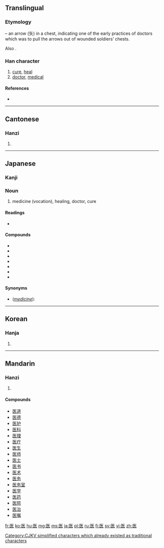 {{also|醫}}
==Translingual==
{{stroke order|strokes=7}}

===Etymology===
{{Han compound|匸|矢|t1=bag, container|t2=arrow|ls=ic}} – an arrow (矢) in a chest, indicating one of the early practices of doctors which was to pull the arrows out of wounded soldiers’ chests.

Also {{Han simp|醫}}.

[[Category:CJKV simplified characters which already existed as traditional characters]]

===Han character===
{{Han char|rn=23|rad=匸|as=05|sn=7|four=|canj=尸人大 (SOK)|ids=⿷[[匚]][[矢]]}}

# [[cure]], [[heal]]
# [[doctor]], [[medical]]

====References====
* {{Han ref|kx=0155.050|dkj=02680|hdz=10085.030|uh=533B|ud=21307}}

----

==Cantonese==

===Hanzi===
{{yue-hanzi|jyut=|y=yi1|tra=醫}}

# {{defn|lang=yue|sort=匸05}}

----

==Japanese==

===Kanji===
{{ja-kanji|grade=3|rs=匸05}}

===Noun===
{{ja-noun|k|hira=い|rom=i}}

# medicine (vocation), healing, doctor, cure

====Readings====
* {{ja-readings|on={{l|ja|い}} ([[i]])|kun={{l|ja|いやす}} ([[iyasu]]), {{l|ja|くすし}} ([[kusushi]])}}

====Compounds====
* {{l|ja|医院}}
* {{l|ja|医学}}
* {{l|ja|医師}}
* {{l|ja|医者}}
* {{l|ja|医術}}
* {{l|ja|医薬}}
* {{l|ja|医療}}

====Synonyms====
* (''[[medicine]]''): {{l|ja|醫}}

----

==Korean==

===Hanja===
{{ko-hanja|hangeul=[[예]], [[의]]|rv=ye, ui|mr=ye, ŭi}}

# {{defn|lang=ko|sort=匸05}}

----

==Mandarin==

===Hanzi===
{{cmn-hanzi|tra=醫|pin=[[yī]] ([[yi1]]), [[yì]] ([[yi4]])|wg=i<sup>1</sup>, i<sup>4</sup>}}

# {{defn|lang=cmn|sort=匸05}}

====Compounds====
* [[医道]]
* [[医德]]
* [[医护]]
* [[医科]]
* [[医理]]
* [[医疗]]
* [[医生]]
* [[医师]]
* [[医士]]
* [[医书]]
* [[医术]]
* [[医务]]
* [[医务室]]
* [[医学]]
* [[医药]]
* [[医院]]
* [[医治]]
* [[医嘱]]

[[fr:医]]
[[ko:医]]
[[hu:医]]
[[mg:医]]
[[ms:医]]
[[ja:医]]
[[pl:医]]
[[ru:医]]
[[fi:医]]
[[sv:医]]
[[vi:医]]
[[zh:医]]